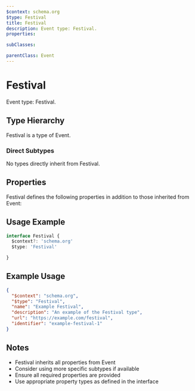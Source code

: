 ```yaml
---
$context: schema.org
$type: Festival
title: Festival
description: Event type: Festival.
properties:

subClasses:

parentClass: Event
---
```


# Festival

Event type: Festival.

## Type Hierarchy

Festival is a type of Event.

### Direct Subtypes

No types directly inherit from Festival.

## Properties

Festival defines the following properties in addition to those inherited from Event:



## Usage Example

```typescript
interface Festival {
  $context?: 'schema.org'
  $type: 'Festival'

}
```

## Example Usage

```json
{
  "$context": "schema.org",
  "$type": "Festival",
  "name": "Example Festival",
  "description": "An example of the Festival type",
  "url": "https://example.com/festival",
  "identifier": "example-festival-1"
}
```

## Notes

- Festival inherits all properties from Event
- Consider using more specific subtypes if available
- Ensure all required properties are provided
- Use appropriate property types as defined in the interface
